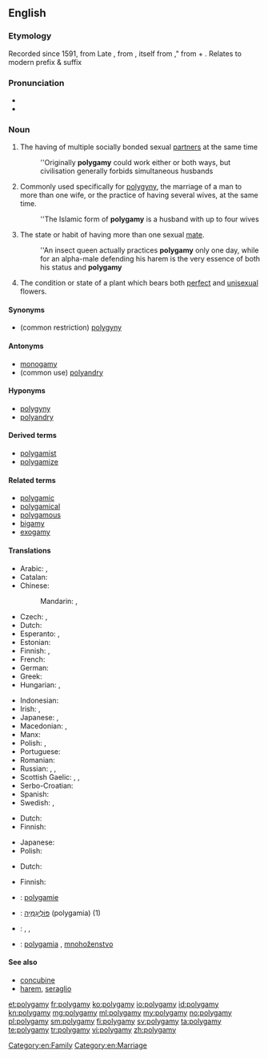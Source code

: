 ==English==

===Etymology===
Recorded since 1591, from Late {{etyl|la|en}} {{term|polygamia|lang=la}}, from {{etyl|grc|en}} {{term|polygamia|lang=grc}}, itself from {{term|polygamos||often married|lang=grc}}," from {{term|polys||many|lang=grc}} + {{term|gamos||marriage|lang=grc}}. Relates to modern prefix & suffix {{confix|poly|gamy}}

===Pronunciation===
* {{IPA|/pəˈlɪgəmi/}}
* {{audio|en-us-polygamy.ogg|Audio (US)}}

===Noun===
{{en-noun|polygamies}}

# The having of multiple socially bonded sexual [[partner]]s at the same time
#: ''Originally '''polygamy''' could work either or both ways, but civilisation generally forbids simultaneous husbands
# Commonly used specifically for [[polygyny]], the marriage of a man to more than one wife, or the practice of having several wives, at the same time.
#: ''The Islamic form of '''polygamy''' is a husband with up to four wives
# {{context|zoology}} The state or habit of having more than one sexual [[mate]].
#: ''An insect queen actually practices '''polygamy''' only one day, while for an alpha-male defending his harem is the very essence of both his status and '''polygamy'''
# {{context|botany}} The condition or state of a plant which bears both [[perfect]] and [[unisexual]] flowers.

====Synonyms====
* (common restriction) [[polygyny]]

====Antonyms====
* [[monogamy]]
* (common use) [[polyandry]]

====Hyponyms====
* [[polygyny]]
* [[polyandry]]

====Derived terms====
* [[polygamist]]
* [[polygamize]]

====Related terms====
* [[polygamic]]
* [[polygamical]]
* [[polygamous]]
* [[bigamy]]
* [[exogamy]]

====Translations====
{{trans-top|the having of a plurality of socially bonded sexual partners at the same time}}
* Arabic: {{qualifier|polyandry}} {{t-|ar|تعدد الأزواج|m|tr=ta3áddud al-'azwaaj}}, {{qualifier|polygyny}} {{t-|ar|تعدد الزوجات|m|tr=ta3áddud al-zawjaat}}
* Catalan: {{t-|ca|poligàmia|f}}
* Chinese:
*: Mandarin: {{t-|cmn|多配偶制|tr=duōpèi'ǒuzhì|sc=Hani}}, {{qualifier|polygyny}} {{t|cmn|一夫多妻|tr=yī fū duō qī|sc=Hani}}
* Czech: {{t-|cs|polygamie|f}}, {{t+|cs|mnohoženství|f}}
* Dutch: {{t+|nl|polygamie|f}}
* Esperanto: {{t-|eo|poligamio}}, {{t-|eo|pluredzeco}}
* Estonian: {{t-|et|polügaamia}}
* Finnish: {{t+|fi|moniavioisuus}}, {{t+|fi|polygamia}}
* French: {{t+|fr|polygamie|f}}
* German: {{t+|de|Polygamie|f}}
* Greek: {{t+|el|πολυγαμία|f|tr=poligamía}}
* Hungarian: {{t-|hu|poligámia}}, {{t-|hu|többnejűség}}
{{trans-mid}}
* Indonesian: {{t+|id|poligami}}
* Irish: {{t-|ga|polagamas|m}}, {{t-|ga|ilphósadh|m}}
* Japanese: {{t-|ja|複婚|tr=ふくこん, fukukon}}, {{t-|ja|ポリガミー|tr=porigamī}}
* Macedonian: {{t-|mk|многубрачност|f|tr=mnogubráčnost|sc=Cyrl}}, {{t-|mk|полигамија|f|tr=poligámija|sc=Cyrl}}
* Manx: {{t-|gv|yl-phoosey|m}}
* Polish: {{t+|pl|poligamia|f}}, {{t+|pl|wielożeństwo|n}}
* Portuguese: {{t+|pt|poligamia|f}}
* Romanian: {{t-|ro|poligamie}}
* Russian: {{t+|ru|полигамия|f|tr=poligamíja}}, {{qualifier|polygyny}} {{t+|ru|многожёнство|f|tr=mnogožónstvo}}, {{qualifier|polyandry}} {{t+|ru|многомужество|n|tr=mnogomúžestvo}}
* Scottish Gaelic: {{t-|gd|iol-phòsadh|m}}, {{t-|gd|ioma-phòsadh|m}}, {{t-|gd|iomnuachadh|m}}
* Serbo-Croatian: {{t-|sh|poligamija|f|alt=poligàmija}}
* Spanish: {{t-|es|poligamia|f}}
* Swedish: {{t+|sv|månggifte|n}}, {{t+|sv|polygami|c}}
{{trans-bottom}}

{{trans-see|polygyny}}

{{trans-top|zoology: the state or habit of having more than one mate}}
* Dutch: {{t+|nl|polygamie|f}}
* Finnish: {{t+|fi|polygamia}}
{{trans-mid}}
* Japanese: {{t-|ja|多婚性|tr=takonsei}}
* Polish: {{t+|pl|poligamia|f}}
{{trans-bottom}}

{{trans-top|botany: the condition or state of a plant which bears both perfect and unisexual flowers}}
* Dutch: {{t+|nl|polygamie|f}}
{{trans-mid}}
* Finnish: {{t+|fi|polygamia}}
{{trans-bottom}}

{{checktrans-top}}
* {{ttbc|fr}}: [[polygamie]] {{f}}
* {{ttbc|he}}: [[פוליגמיה|פּוֹלִיגַמְיָה]] (polygamia) {{f}} (1)
{{trans-mid}}
* {{ttbc|no}}: {{t-|no|flergifte|n}}, {{t-|no|flerkoneri|n}}, {{t+|no|polygami|n}}
* {{ttbc|sk}}: [[polygamia]] {{f}}, [[mnohoženstvo]] {{f}}
{{trans-bottom}}

====See also====
* [[concubine]]
* [[harem]], [[seraglio]]

[[Category:en:Family]]
[[Category:en:Marriage]]

[[et:polygamy]]
[[fr:polygamy]]
[[ko:polygamy]]
[[io:polygamy]]
[[id:polygamy]]
[[kn:polygamy]]
[[mg:polygamy]]
[[ml:polygamy]]
[[my:polygamy]]
[[no:polygamy]]
[[pl:polygamy]]
[[sm:polygamy]]
[[fi:polygamy]]
[[sv:polygamy]]
[[ta:polygamy]]
[[te:polygamy]]
[[tr:polygamy]]
[[vi:polygamy]]
[[zh:polygamy]]